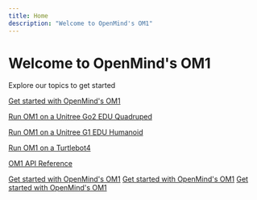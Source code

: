 ```yaml
---
title: Home
description: "Welcome to OpenMind's OM1" 
---
```


<div className="hero">
<h1 className="hero-header">Welcome to OpenMind's OM1</h1>
<p className="hero-p">Explore our topics to get started</p>
</div>

[Get started with OpenMind's OM1](https://github.com/openmind/OM1/blob/main/docs/developing/0_introduction.mdx)

[Run OM1 on a Unitree Go2 EDU Quadruped](https://github.com/openmind/OM1/blob/main/docs/robotics/unitree_go2_quadruped.mdx)

[Run OM1 on a Unitree G1 EDU Humanoid](https://github.com/openmind/OM1/blob/main/docs/robotics/unitree_g1_humanoid.mdx)

[Run OM1 on a Turtlebot4](https://github.com/openmind/OM1/blob/main/docs/robotics/turtlebot4_zenoh.mdx)
  
[OM1 API Reference](https://github.com/openmind/OM1/blob/main/docs/api-reference/introduction.mdx)


[Get started with OpenMind's OM1](developing/0_introduction)
[Get started with OpenMind's OM1](./developing/0_introduction)
[Get started with OpenMind's OM1](./developing/0_introduction.mdx)
